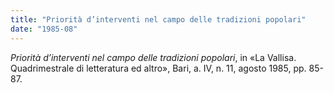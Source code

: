 ```yaml
---
title: "Priorità d’interventi nel campo delle tradizioni popolari"
date: "1985-08"
---
```


_Priorità d’interventi nel campo delle tradizioni popolari_, in «La Vallisa. Quadrimestrale di letteratura ed altro», Bari, a. IV, n. 11, agosto 1985, pp. 85-87.
